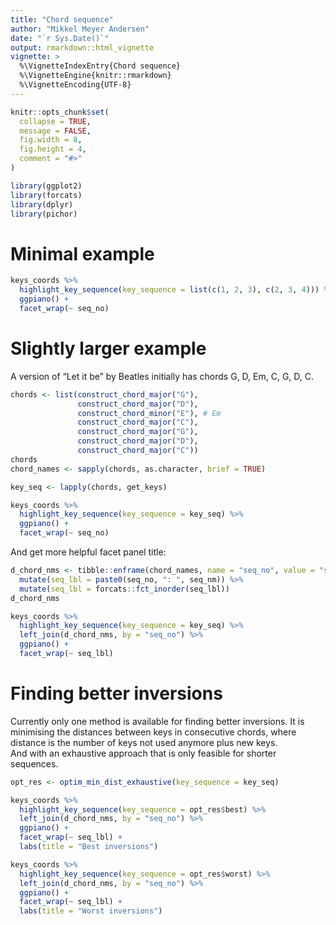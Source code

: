```yaml
---
title: "Chord sequence"
author: "Mikkel Meyer Andersen"
date: "`r Sys.Date()`"
output: rmarkdown::html_vignette
vignette: >
  %\VignetteIndexEntry{Chord sequence}
  %\VignetteEngine{knitr::rmarkdown}
  %\VignetteEncoding{UTF-8}
---
```


```r
knitr::opts_chunk$set(
  collapse = TRUE,
  message = FALSE,
  fig.width = 8,
  fig.height = 4,
  comment = "#>"
)
```

```r
library(ggplot2)
library(forcats)
library(dplyr)
library(pichor)
```

# Minimal example

```r
keys_coords %>% 
  highlight_key_sequence(key_sequence = list(c(1, 2, 3), c(2, 3, 4))) %>% 
  ggpiano() + 
  facet_wrap(~ seq_no)
```

# Slightly larger example

A version of "Let it be" by Beatles initially has chords G, D, Em, C, G, D, C.

```r
chords <- list(construct_chord_major("G"),
               construct_chord_major("D"),
               construct_chord_minor("E"), # Em
               construct_chord_major("C"),
               construct_chord_major("G"),
               construct_chord_major("D"),
               construct_chord_major("C"))
chords
chord_names <- sapply(chords, as.character, brief = TRUE)
```

```r
key_seq <- lapply(chords, get_keys)
```

```r
keys_coords %>% 
  highlight_key_sequence(key_sequence = key_seq) %>% 
  ggpiano() + 
  facet_wrap(~ seq_no)
```

And get more helpful facet panel title:

```r
d_chord_nms <- tibble::enframe(chord_names, name = "seq_no", value = "seq_nm") %>% 
  mutate(seq_lbl = paste0(seq_no, ": ", seq_nm)) %>% 
  mutate(seq_lbl = forcats::fct_inorder(seq_lbl))
d_chord_nms
```

```r
keys_coords %>% 
  highlight_key_sequence(key_sequence = key_seq) %>% 
  left_join(d_chord_nms, by = "seq_no") %>% 
  ggpiano() + 
  facet_wrap(~ seq_lbl)
```


# Finding better inversions

Currently only one method is available for finding better inversions. 
It is minimising the distances between keys in consecutive chords, where 
distance is the number of keys not used anymore plus new keys.  
And with an exhaustive approach that is only feasible for shorter sequences. 

```r
opt_res <- optim_min_dist_exhaustive(key_sequence = key_seq)
```

```r
keys_coords %>% 
  highlight_key_sequence(key_sequence = opt_res$best) %>% 
  left_join(d_chord_nms, by = "seq_no") %>% 
  ggpiano() + 
  facet_wrap(~ seq_lbl) +
  labs(title = "Best inversions")
```

```r
keys_coords %>% 
  highlight_key_sequence(key_sequence = opt_res$worst) %>% 
  left_join(d_chord_nms, by = "seq_no") %>% 
  ggpiano() + 
  facet_wrap(~ seq_lbl) +
  labs(title = "Worst inversions")
```


